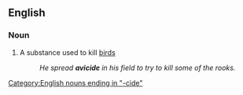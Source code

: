 == English ==

=== Noun ===
{{en-noun}}
# A substance used to kill [[bird]]s
#:''He spread '''avicide''' in his field to try to kill some of the rooks.''
[[Category:English nouns ending in "-cide"]]